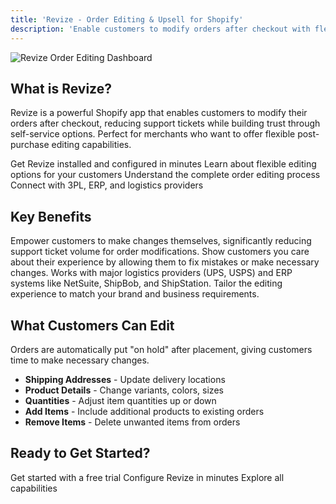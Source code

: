 ```yaml
---
title: 'Revize - Order Editing & Upsell for Shopify'
description: 'Enable customers to modify orders after checkout with flexible editing options, seamless integrations, and customizable workflows.'
---
```


<Frame>
  <img src="/images/hero-light.png" alt="Revize Order Editing Dashboard" style={{ borderRadius: '0.5rem' }} />
</Frame>

## What is Revize?

Revize is a powerful Shopify app that enables customers to modify their orders after checkout, reducing support tickets while building trust through self-service options. Perfect for merchants who want to offer flexible post-purchase editing capabilities.

<CardGroup cols={2}>
  <Card
    title="Quick Setup"
    icon="rocket"
    href="/quickstart"
  >
    Get Revize installed and configured in minutes
  </Card>
  <Card
    title="Order Editing Features"
    icon="edit"
    href="/features/order-editing"
  >
    Learn about flexible editing options for your customers
  </Card>
  <Card
    title="Workflow Management"
    icon="workflow"
    href="/features/workflow"
  >
    Understand the complete order editing process
  </Card>
  <Card
    title="Integrations"
    icon="plug"
    href="/features/integrations"
  >
    Connect with 3PL, ERP, and logistics providers
  </Card>
</CardGroup>

## Key Benefits

<AccordionGroup>
  <Accordion title="Reduce Customer Support" icon="headset">
    Empower customers to make changes themselves, significantly reducing support ticket volume for order modifications.
  </Accordion>
  
  <Accordion title="Build Customer Trust" icon="shield-check">
    Show customers you care about their experience by allowing them to fix mistakes or make necessary changes.
  </Accordion>
  
  <Accordion title="Seamless Integrations" icon="link">
    Works with major logistics providers (UPS, USPS) and ERP systems like NetSuite, ShipBob, and ShipStation.
  </Accordion>
  
  <Accordion title="Fully Customizable" icon="wrench">
    Tailor the editing experience to match your brand and business requirements.
  </Accordion>
</AccordionGroup>

## What Customers Can Edit

<Info>
Orders are automatically put "on hold" after placement, giving customers time to make necessary changes.
</Info>

- **Shipping Addresses** - Update delivery locations
- **Product Details** - Change variants, colors, sizes
- **Quantities** - Adjust item quantities up or down  
- **Add Items** - Include additional products to existing orders
- **Remove Items** - Delete unwanted items from orders

## Ready to Get Started?

<CardGroup cols={3}>
  <Card
    title="Install from Shopify"
    icon="download"
    href="https://apps.shopify.com/revize"
  >
    Get started with a free trial
  </Card>
  <Card
    title="Quick Setup Guide"
    icon="play"
    href="/quickstart"
  >
    Configure Revize in minutes
  </Card>
  <Card
    title="View Features"
    icon="list"
    href="/features/order-editing"
  >
    Explore all capabilities
  </Card>
</CardGroup>
